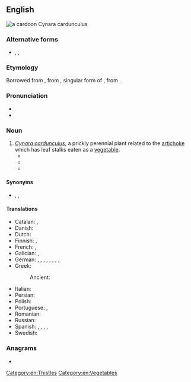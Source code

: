 ==English==
[[File:Cynara cardunculus 008.jpg|thumb|a '''cardoon'''<br>''Cynara cardunculus'']]
{{wikipedia}}
{{wikispecies|Cynara cardunculus}}

===Alternative forms===
* {{l|en|cardon}}, {{l|en|chardon}}, {{l|en|chardoon}} {{qualifier|obsolete}}

===Etymology===
Borrowed from {{bor|en|frm|cardon}}, from {{der|en|ML.|cardon}}, singular form of {{m|la|cardo}}, from {{der|en|la|carduus|t=thistle}}.

===Pronunciation===
* {{IPA|en|/kɑː(ɹ)ˈduːn/}}
* {{audio|en|en-us-cardoon.ogg|Audio (US)}}

===Noun===
{{en-noun}}

# ''[[Cynara cardunculus]]'', a prickly perennial plant related to the [[artichoke]] which has leaf stalks eaten as a [[vegetable]].
#* {{quote-book|en|passage=Means: m. Void, and emptie places between beds in gardens, reserved for speciall hearbes; such are the spaces left for '''Cardoons''' betweene rowes of Onyons.|url=https://books.google.com/books?id=9EI_AAAAcAAJ&dq=%22spaces%20left%20for%20Cardoons%22&pg=PT389#v=onepage&q=%22spaces%20left%20for%20Cardoons%22&f=false|title=A dictionarie of the French and English tongues|year=1611|author={{w|Randle Cotgrave}}}}
#* {{quote-book|en|title={{w|The Voyage of the Beagle}}|author={{w|Charles Darwin}}|year=1839|passage=As I have already said, I nowhere saw the '''cardoon''' south of the Salado; but it is probable that in proportion as that country becomes inhabited, the '''cardoon''' will extend its limits.}}
#* {{quote-book|en|title=Mediterranean Vegetables: A Cook's ABC of Vegetables and Their Preparation|author=Clifford A. Wright|passage=In the sixteenth century, Ruellius speaks of the '''cardoon''' as a food that was appreciated as asparagus is today.|url=https://books.google.com/books?id=tka838efZvkC&lpg=PA87&dq=%22cardoon%22&pg=PA87#v=onepage&q=%22cardoon%22&f=false|year=2001}}

====Synonyms====
* {{sense|perennial plant}} {{vern|artichoke thistle}}, {{vern|ground thistle}}, {{vern|prickly artichoke}}

====Translations====
{{trans-top|perennial plant}}
* Catalan: {{t|ca|herbacol|f}}, {{t|ca|card comú}}
* Danish: {{t|da|kardon|c}}
* Dutch: {{t+|nl|kardoen|m}}
* Finnish: {{t|fi|isoartisokka}}, {{t|fi|kardoni}}
* French: {{t|fr|artichaut à cardes|m}}, {{t+|fr|cardon|m}}
* Galician: {{t|gl|toba|f}}, {{t|gl|cardio|m}}
* German: {{t|de|Distel-Artischocke|f}}, {{t|de|Kardone|f}}, {{t|de|spanische Artischocke|f}}, {{t|de|wilde Artischocke|f}}, {{t|de|Cardy|f}}, {{t+|de|Distel|f}}, {{t|de|Gemüseartischoke|f}}, {{t|de|Gemüse-Artischocke|f}}, {{t+|de|Karde|f}}
* Greek: {{t+|el|αγκινάρα|f}}
*: Ancient: {{t|grc|κᾰ́κτος|m|f}}
{{trans-mid}}
* Italian: {{t|it|cardone|f}}
* Persian: {{t|fa|کرتش|tr=kartaš|sc=fa-Arab}}
* Polish: {{t|pl|karczoch hiszpanski|m}}
* Portuguese: {{t|pt|cardo de coalho|m}}, {{t|pt|cardo hortense|m}}
* Romanian: {{t+|ro|cardon|m}}
* Russian: {{t+|ru|кардо́н|m}}
* Spanish: {{t|es|cardo borriquero|m}}, {{t+|es|cardo|m}}, {{t|es|cardo comestible|m}}, {{t|es|cardo de comer|m}}, {{t|es|cardo lechero|m}}
* Swedish: {{t|sv|kardon|c}}
{{trans-bottom}}

===Anagrams===
* {{anagrams|en|a=acdnoor|coronad}}

[[Category:en:Thistles]]
[[Category:en:Vegetables]]